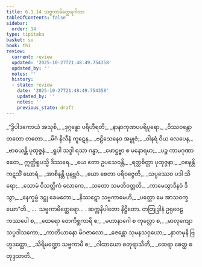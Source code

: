 ```yaml
---
title: 6.1.14 သဗ္ဗကာမိတ္ထေရဂါထာ
tableOfContents: false
sidebar:
  order: 14
type: tipitaka
basket: su
book: th1
review:
  current: review
  updated: '2025-10-27T21:48:49.754358'
  updated_by: ''
  notes: ''
  history:
  - state: review
    date: '2025-10-27T21:48:49.754358'
    updated_by: ''
    notes: ''
    previous_state: draft
---
```



<ReviewStatus review={frontmatter.review} showDetails={true} />

<HypothesisAnnotation frontmatter={frontmatter} />

<DynamicBreadcrumb />

<Division number="453" book="th1" e="ch" v="19" p="289">

<Paragraph number="734" type="verses" book="th1">
_“ဒွိပါဒကောယံ အသုစိ,_  
_ဒုဂ္ဂန္ဓော ပရိဟီရတိ;_  
_နာနာကုဏပပရိပူရော,_  
_ဝိဿဝန္တော တတော တတော._  

</Paragraph>

</Division>
<Division number="454" book="th1" e="ch" v="19" p="289">

<Paragraph number="735" type="verses" book="th1">
_မိဂံ နိလီနံ ကူဋေန,_  
_ဗဠိသေနေဝ အမ္ဗုဇံ;_  
_ဝါနရံ ဝိယ လေပေန,_  
_ဗာဓယန္တိ ပုထုဇ္ဇနံ._  

</Paragraph>

</Division>
<Division number="455" book="th1" e="ch" v="19" p="289">

<Paragraph number="736" type="verses" book="th1">
_ရူပါ သဒ္ဒါ ရသာ ဂန္ဓာ,_  
_ဖောဋ္ဌဗ္ဗာ စ မနောရမာ;_  
_ပဉ္စ ကာမဂုဏာ ဧတေ,_  
ဣတ္ထိရူပသ္မိ ဒိဿရေ._  

</Paragraph>

</Division>
<Division number="456" book="th1" e="ch" v="19" p="289">

<Paragraph number="737" type="verses" book="th1">
_ယေ ဧတာ ဥပသေဝန္တိ,_  
_ရတ္တစိတ္တာ ပုထုဇ္ဇနာ;_  
_ဝဍ္ဎေန္တိ ကဋသိံ ဃောရံ,_  
_အာစိနန္တိ ပုနဗ္ဘဝံ._  

</Paragraph>

</Division>
<Division number="457" book="th1" e="ch" v="19" p="289">

<Paragraph number="738" type="verses" book="th1">
_ယော စေတာ ပရိဝဇ္ဇေတိ,_  
_သပ္ပဿေဝ ပဒါ သိရော;_  
_သောမံ ဝိသတ္တိကံ လောကေ,_  
_သတော သမတိဝတ္တတိ._  

</Paragraph>

</Division>
<Division number="458" book="th1" e="ch" v="19" p="290">

<Paragraph number="739" type="verses" book="th1">
_ကာမေသွာဒီနဝံ ဒိသွာ,_  
_နေက္ခမ္မံ ဒဋ္ဌု ခေမတော;_  
_နိဿဋော သဗ္ဗကာမေဟိ,_  
_ပတ္တော မေ အာသဝက္ခယော”တိ._  


</Paragraph>
</Division>

<Paragraph number="740" type="center" book="th1">
…  သဗ္ဗကာမိတ္ထေရော… .



</Paragraph>

<Paragraph number="741" type="center" book="th1">
ဆက္ကနိပါတော နိဋ္ဌိတော.



</Paragraph>

<Paragraph number="742" type="center" book="th1">
တတြုဒ္ဒါနံ


</Paragraph>

<Paragraph number="743" type="verses" book="th1">
ဥရုဝေဠကဿပေါ စ,_  
_ထေရော တေကိစ္ဆကာရိ စ;_  
_မဟာနာဂေါ စ ကုလ္လော စ,_  
_မာလုကျော သပ္ပဒါသကော;_  
_ကာတိယာနော မိဂဇာလော,_  
_ဇေန္တော သုမနသဝှယော;_  
_နှာတမုနိ ဗြဟ္မဒတ္တော,_  
_သိရိမဏ္ဍော သဗ္ဗကာမီ စ;_  
_ဂါထာယော စတုရာသီတိ,_  
_ထေရာ စေတ္ထ စတုဒ္ဒသာတိ._
</Paragraph>